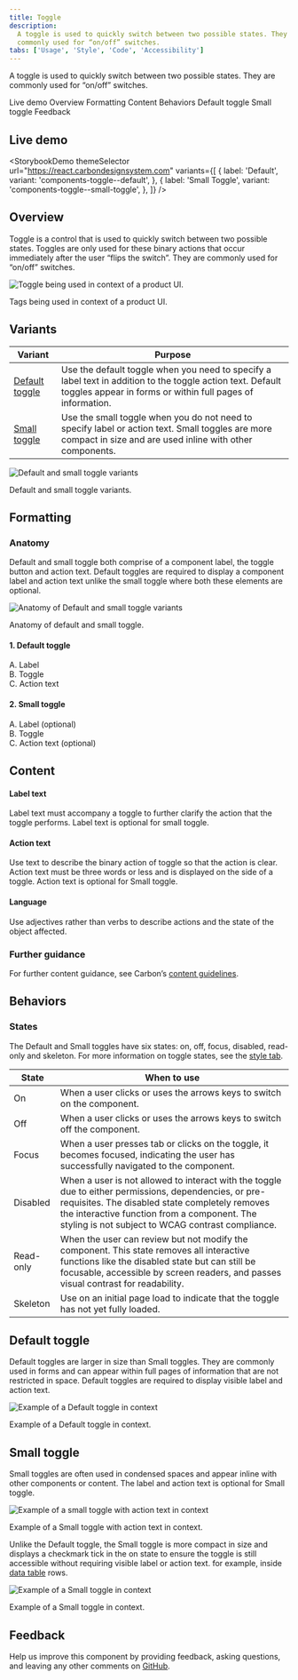 ```yaml
---
title: Toggle
description:
  A toggle is used to quickly switch between two possible states. They are
  commonly used for “on/off” switches.
tabs: ['Usage', 'Style', 'Code', 'Accessibility']
---
```



<PageDescription>

A toggle is used to quickly switch between two possible states. They are
commonly used for “on/off” switches.

</PageDescription>

<AnchorLinks>

<AnchorLink>Live demo</AnchorLink>
<AnchorLink>Overview</AnchorLink>
<AnchorLink>Formatting</AnchorLink>
<AnchorLink>Content</AnchorLink>
<AnchorLink>Behaviors</AnchorLink>
<AnchorLink>Default toggle</AnchorLink>
<AnchorLink>Small toggle</AnchorLink>
<AnchorLink>Feedback</AnchorLink>

</AnchorLinks>

## Live demo

<StorybookDemo
  themeSelector
  url="https://react.carbondesignsystem.com"
  variants={[
    {
      label: 'Default',
      variant: 'components-toggle--default',
    },
    {
      label: 'Small Toggle',
      variant: 'components-toggle--small-toggle',
    },
  ]}
/>

<A11yStatus layout="cards" components="Toggle" />

## Overview

Toggle is a control that is used to quickly switch between two possible states.
Toggles are only used for these binary actions that occur immediately after the
user “flips the switch”. They are commonly used for “on/off” switches.

<Row>
<Column colLg={8}>

![Toggle being used in context of a product UI.](images/toggle_usage_overview.png)

</Column>
</Row>

<Caption>Tags being used in context of a product UI.</Caption>

## Variants

| Variant                           | Purpose                                                                                                                                                                  |
| --------------------------------- | ------------------------------------------------------------------------------------------------------------------------------------------------------------------------ |
| [Default toggle](#default-toggle) | Use the default toggle when you need to specify a label text in addition to the toggle action text. Default toggles appear in forms or within full pages of information. |
| [Small toggle](#small-toggle)     | Use the small toggle when you do not need to specify label or action text. Small toggles are more compact in size and are used inline with other components.             |

<Row>
<Column colLg={8}>

![Default and small toggle variants](images/toggle-usage-variants.png)

</Column>
</Row>

<Caption>Default and small toggle variants.</Caption>

## Formatting

### Anatomy

Default and small toggle both comprise of a component label, the toggle button
and action text. Default toggles are required to display a component label and
action text unlike the small toggle where both these elements are optional.

<Row>
<Column colLg={8}>

![Anatomy of Default and small toggle variants](images/toggle-usage-anatomy.png)

</Column>
</Row>

<Caption>Anatomy of default and small toggle.</Caption>

<Row>
<Column colSm={2} colMd={4} colLg={4}>

#### 1. Default toggle

A. Label <br /> B. Toggle <br /> C. Action text <br />

</Column>
<Column colSm={2} colMd={4} colLg={4}>

#### 2. Small toggle

A. Label (optional) <br /> B. Toggle <br /> C. Action text (optional) <br />

</Column>
</Row>

## Content

#### Label text

Label text must accompany a toggle to further clarify the action that the toggle
performs. Label text is optional for small toggle.

#### Action text

Use text to describe the binary action of toggle so that the action is clear.
Action text must be three words or less and is displayed on the side of a
toggle. Action text is optional for Small toggle.

#### Language

Use adjectives rather than verbs to describe actions and the state of the object
affected.

### Further guidance

For further content guidance, see Carbon’s
[content guidelines](https://carbondesignsystem.com/guidelines/content/overview/).

## Behaviors

### States

The Default and Small toggles have six states: on, off, focus, disabled,
read-only and skeleton. For more information on toggle states, see the
[style tab](https://carbondesignsystem.com/components/toggle/style/).

| State     | When to use                                                                                                                                                                                                                                                 |
| --------- | ----------------------------------------------------------------------------------------------------------------------------------------------------------------------------------------------------------------------------------------------------------- |
| On        | When a user clicks or uses the arrows keys to switch on the component.                                                                                                                                                                                      |
| Off       | When a user clicks or uses the arrows keys to switch off the component.                                                                                                                                                                                     |
| Focus     | When a user presses tab or clicks on the toggle, it becomes focused, indicating the user has successfully navigated to the component.                                                                                                                       |
| Disabled  | When a user is not allowed to interact with the toggle due to either permissions, dependencies, or pre-requisites. The disabled state completely removes the interactive function from a component. The styling is not subject to WCAG contrast compliance. |
| Read-only | When the user can review but not modify the component. This state removes all interactive functions like the disabled state but can still be focusable, accessible by screen readers, and passes visual contrast for readability.                           |
| Skeleton  | Use on an initial page load to indicate that the toggle has not yet fully loaded.                                                                                                                                                                           |

## Default toggle

Default toggles are larger in size than Small toggles. They are commonly used in
forms and can appear within full pages of information that are not restricted in
space. Default toggles are required to display visible label and action text.

<Row>
<Column colLg={8}>

![Example of a Default toggle in context](images/toggle-usage-default.png)

</Column>
</Row>

<Caption>Example of a Default toggle in context.</Caption>

## Small toggle

Small toggles are often used in condensed spaces and appear inline with other
components or content. The label and action text is optional for Small toggle.

<Row>
<Column colLg={8}>

![Example of a small toggle with action text in context](images/toggle-usage-small-with-action-text.png)

</Column>
</Row>

<Caption>Example of a Small toggle with action text in context.</Caption>

<br />

Unlike the Default toggle, the Small toggle is more compact in size and displays
a checkmark tick in the on state to ensure the toggle is still accessible
without requiring visible label or action text. for example, inside
[data table](/components/data-table/usage) rows.

<Row>
<Column colLg={8}>

![Example of a Small toggle in context](images/toggle-usage-small.png)

</Column>
</Row>

<Caption>Example of a Small toggle in context.</Caption>

## Feedback

Help us improve this component by providing feedback, asking questions, and
leaving any other comments on
[GitHub](https://github.com/carbon-design-system/carbon-website/issues/new?assignees=&labels=feedback&template=feedback.md).
